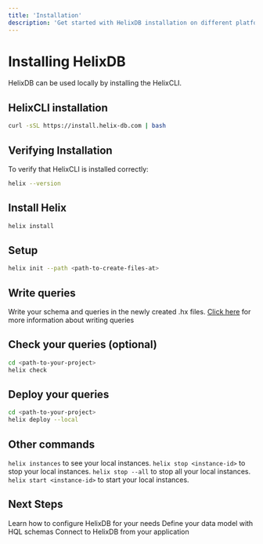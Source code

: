 ```yaml
---
title: 'Installation'
description: 'Get started with HelixDB installation on different platforms'
---
```


# Installing HelixDB

HelixDB can be used locally by installing the HelixCLI.

## HelixCLI installation

```bash
curl -sSL https://install.helix-db.com | bash
```

## Verifying Installation

To verify that HelixCLI is installed correctly:

```bash
helix --version
```

## Install Helix

```bash
helix install
```

## Setup

```bash
helix init --path <path-to-create-files-at>
```

## Write queries

Write your schema and queries in the newly created .hx files. [Click here](./query-structure.mdx) for more information about writing queries

## Check your queries (optional)

```bash
cd <path-to-your-project>
helix check
```

## Deploy your queries

```bash
cd <path-to-your-project>
helix deploy --local
```

## Other commands

`helix instances` to see your local instances.
`helix stop <instance-id>` to stop your local instances.
`helix stop --all` to stop all your local instances.
`helix start <instance-id>` to start your local instances.



## Next Steps

<CardGroup cols={2}>
  <Card title="Configuration" icon="gear" href="essentials/configuration">
    Learn how to configure HelixDB for your needs
  </Card>
  <Card title="Schema Definition" icon="code" href="essentials/schema-definition">
    Define your data model with HQL schemas
  </Card>
  <Card title="Client Libraries" icon="plug" href="essentials/client-libraries">
    Connect to HelixDB from your application
  </Card>
</CardGroup> 